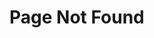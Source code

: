 
<script dangerouslySetInnerHTML={{
    __html: `(function(w, d) {
        var redirects = [
            { from: "/getting-started/javascript-client", to: "/getting-started/javascript" },
            { from: "/getting-started/defold-client", to: "/getting-started/defold" },
            { from: "/getting-started/unity3d-client", to: "/getting-started/unity" },
            { from: "/getting-started/unity-sdk", to: "/getting-started/unity" },
            { from: "/getting-started/haxe-client", to: "/getting-started/haxe" },
            { from: "/cloud/typescript-compilation-errors", to: "/deployment/cloud/typescript-compilation-errors" },
            { from: "/server/api#constructor-options", to: "/server#server-options" },
            { from: "/server/api", to: "/server" },
            { from: "/server/exception-handling", to: "/room/exception-handling" },
            { from: "/server/room/exception-handling", to: "/room/exception-handling" },
            { from: "/debugging", to: "/server/debugging" },
            { from: "/tools/monitor", to: "/tools/monitoring" },
            { from: "/demo/shooting-gallery", to: "/examples/unity/shooting-gallery" },
            { from: "/demo/starboss", to: "/examples/unity/starboss" },
            { from: "/demo/turn-based-tanks", to: "/examples/unity/turn-based-tanks" },
            { from: "/demo/mmo", to: "/examples/unity/mmo" },
            { from: "/demo/cocos/mmo", to: "/examples/cocos/mmo" },
            { from: "/demo/babylonjs-editor/hide-and-seek", to: "/examples/babylonjs-editor/hide-and-seek" },
            { from: "/community/custom-room-id", to: "/recipes/custom-room-id" },
            { from: "/unity", to: "/getting-started/unity" },
            { from: "/scalability", to: "/deployment/scalability" },
            { from: "/colyseus/server/room#leavecode-number", to: "/room#leave-room" },
            { from: "/cloud", to: "/deployment/cloud" },
            { from: "/state/schema-callbacks", to: "/state/callbacks" },
            { from: "/server/custom-http-routes", to: "/server/http-routes" },

        ];
        var currentPath = window.location.pathname + window.location.hash;
        var isRedirect = redirects.find((r) => currentPath.includes(r.from));
        if (isRedirect) {
            window.location.replace(
                window.location.protocol + "//" +
                window.location.hostname +
                (window.location.port ? ':' + window.location.port : '') +
                isRedirect.to
            );
        }
    })(window, document);
`}}></script>

# Page Not Found

<NotFoundPage />
